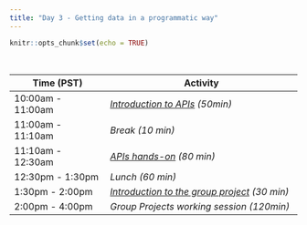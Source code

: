```yaml
---
title: "Day 3 - Getting data in a programmatic way"
---
```


```r
knitr::opts_chunk$set(echo = TRUE)
```

<br>

| **Time (PST)**    | **Activity**                         |
|-------------------|--------------------------------------|
| 10:00am - 11:00am | *[Introduction to APIs](day3-api.html) (50min)*       |
| 11:00am - 11:10am | *Break (10 min)*                     |
| 11:10am - 12:30am | *[APIs hands-on](https://github.com/EDS-214/eds214-handson-api) (80 min)*             |
| 12:30pm - 1:30pm  | *Lunch (60 min)*                     |
| 1:30pm - 2:00pm   | *[Introduction to the group project](group_project.html) (30 min)* |
| 2:00pm - 4:00pm   | *Group Projects working session (120min)*                  |









